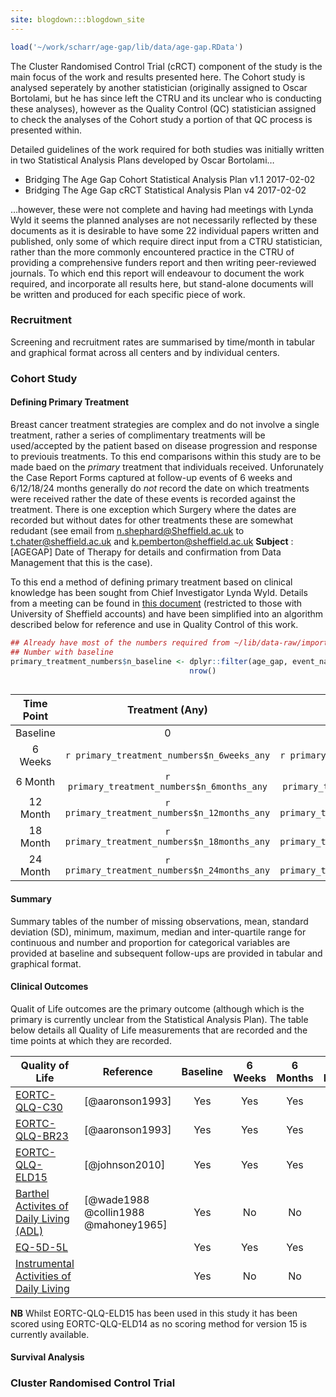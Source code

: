 ```yaml
---
site: blogdown:::blogdown_site
---
```


```r
load('~/work/scharr/age-gap/lib/data/age-gap.RData')

```

The Cluster Randomised Control Trial (cRCT) component of the study is the main focus of the work and results presented here.  The Cohort study is analysed seperately by another statistician (originally assigned to Oscar Bortolami, but he has since left the CTRU and its unclear who is conducting these analyses), however as the Quality Control (QC) statistician assigned to check the analyses of the Cohort study a portion of that QC process is presented within.

Detailed guidelines of the work required for both studies was initially written in two Statistical Analysis Plans developed by Oscar Bortolami...

* Bridging The Age Gap Cohort Statistical Analysis Plan v1.1 2017-02-02
* Bridging The Age Gap cRCT Statistical Analysis Plan v4 2017-02-02

...however, these were not complete and having had meetings with Lynda Wyld it seems the planned analyses are not necessarily reflected by these documents as it is desirable to have some 22 individual papers written and published, only some of which require direct input from a CTRU statistician, rather than the more commonly encountered practice in the CTRU of providing a comprehensive funders report and then writing peer-reviewed journals.  To which end this report will endeavour to document the work required, and incorporate all results here, but stand-alone documents will be written and produced for each specific piece of work.

### Recruitment

Screening and recruitment rates are summarised by time/month in tabular and graphical format across all centers and by individual centers.


### Cohort Study

#### Defining Primary Treatment

Breast cancer treatment strategies are complex and do not involve a single treatment, rather a series of complimentary treatments will be used/accepted by the patient based on disease progression and response to previouis treatments.  To this end comparisons within this study are to be made baed on the *primary* treatment that individuals received.  Unforunately the Case Report Forms captured at follow-up events of 6 weeks and 6/12/18/24 months generally do *not* record the date on which treatments were received rather the date of these events is recorded against the treatment.  There is one exception which  Surgery where the dates are recorded but without dates for other treatments these are somewhat redudant (see email from [n.shephard@Sheffield.ac.uk](mailto:n.shephard@sheffield.ac.uk) to [t.chater@sheffield.ac.uk](mailto:t.chater@sheffield.ac.uk) and [k.pemberton@sheffield.ac.uk](mailto:k.pemberton@sheffield.ac.uk) **Subject** : [AGEGAP] Date of Therapy for details and confirmation from Data Management that this is the case).

To this end a method of defining primary treatment based on clinical knowledge has been sought from Chief Investigator Lynda Wyld.  Details from a meeting can be found in [this document](https://docs.google.com/document/d/1EftKI9WGU3MmP-McW7QuWNPi85l4RBt2Qngp7XsYnF4/edit?usp=sharing) (restricted to those with University of Sheffield accounts) and have been simplified into an algorithm described below for reference and use in Quality Control of this work.

```r
## Already have most of the numbers required from ~/lib/data-raw/import.R
## Number with baseline
primary_treatment_numbers$n_baseline <- dplyr::filter(age_gap, event_name == 'Baseline') %>%
                                        nrow()



```

| Time Point | Treatment (Any) | Surgery | Primary Endocrine | Adjuvant Endocrine | Chemotherapy | Radiotherapy |  None |
|:----------:|:---------------:|:-------:|:-----------------:|:------------------:|:------------:|:------------:|:-----:|
| Baseline   | 0               | 0       | 0                 | 0                  | 0            | 0            | `r primary_treatment_numbers$n_baseline` |
| 6 Weeks    | `r primary_treatment_numbers$n_6weeks_any` | `r primary_treatment_numbers$n_6weeks_surgery` | `r primary_treatment_numbers$n_6weeks_primary_endocrine` | `r primary_treatment_numbers$n_6weeks_adjuvant_endocrine` | `r primary_treatment_numbers$n_6weeks_chemotherapy` | `r primary_treatment_numbers$n_6weeks_radiotherapy` | `r primary_treatment_numbers$n_6weeks_none` |
| 6 Month    | `r primary_treatment_numbers$n_6months_any` | `r primary_treatment_numbers$n_6months_surgery` | `r primary_treatment_numbers$n_6months_primary_endocrine` | `r primary_treatment_numbers$n_6months_adjuvant_endocrine` | `r primary_treatment_numbers$n_6months_chemotherapy` | `r primary_treatment_numbers$n_6months_radiotherapy` | `r primary_treatment_numbers$n_6months_none` |
| 12 Month   | `r primary_treatment_numbers$n_12months_any` | `r primary_treatment_numbers$n_12months_surgery` | `r primary_treatment_numbers$n_12months_primary_endocrine` | `r primary_treatment_numbers$n_12months_adjuvant_endocrine` | `r primary_treatment_numbers$n_12months_chemotherapy` | `r primary_treatment_numbers$n_12months_radiotherapy` | `r primary_treatment_numbers$n_12months_none` |
| 18 Month   | `r primary_treatment_numbers$n_18months_any` | `r primary_treatment_numbers$n_18months_surgery` | `r primary_treatment_numbers$n_18months_primary_endocrine` | `r primary_treatment_numbers$n_18months_adjuvant_endocrine` | `r primary_treatment_numbers$n_18months_chemotherapy` | `r primary_treatment_numbers$n_18months_radiotherapy` | `r primary_treatment_numbers$n_18months_none` |
| 24 Month   | `r primary_treatment_numbers$n_24months_any` | `r primary_treatment_numbers$n_24months_surgery` | `r primary_treatment_numbers$n_24months_primary_endocrine` | `r primary_treatment_numbers$n_24months_adjuvant_endocrine` | `r primary_treatment_numbers$n_24months_chemotherapy` | `r primary_treatment_numbers$n_24months_radiotherapy` | `r primary_treatment_numbers$n_24months_none` |


#### Summary

Summary tables of the number of missing observations, mean, standard deviation (SD), minimum, maximum, median and inter-quartile range for continuous and number and proportion for categorical variables are provided at baseline and subsequent follow-ups are provided in tabular and graphical format.

#### Clinical Outcomes

Qualit of Life outcomes are the primary outcome (although which is the primary is currently unclear from the Statistical Analysis Plan).  The table below details all Quality of Life measurements that are recorded and the time points at which they are recorded.

| Quality of Life                                           | Reference             | Baseline | 6 Weeks | 6 Months | 12 Months | 18 Months | 24 Months |
|-----------------------------------------------------------|-----------------------|:--------:|:-------:|:--------:|:---------:|:---------:|:---------:|
| [EORTC-QLQ-C30](http://groups.eortc.be/qol/eortc-qlq-c30) | [@aaronson1993]       | Yes      | Yes     | Yes      | Yes       | Yes       | Yes       |
| [EORTC-QLQ-BR23](http://groups.eortc.be/qol/eortc-qol-module-breast-cancer-update-qol-br23) | [@aaronson1993]       | Yes      | Yes     | Yes        | Yes       | Yes       | Yes       |
| [EORTC-QLQ-ELD15](http://groups.eortc.be/qol/elderly-cancer-patients-qlq-eld14) | [@johnson2010]       | Yes      | Yes     | Yes        | Yes       | Yes       | Yes       |
|[Barthel Activites of Daily Living (ADL)](https://www.mdcalc.com/barthel-index-activities-daily-living-adl) | [@wade1988 @collin1988 @mahoney1965] | Yes      | No      | No         | No        | No        | No        |
| [EQ-5D-5L](https://euroqol.org/eq-5d-instruments/eq-5d-5l-about/) |  | Yes      | Yes     | Yes        | Yes       | Yes       | Yes       |
| [Instrumental Activities of Daily Living]() |  | Yes      | No      | No         | No        | No        | No        |
**NB** Whilst EORTC-QLQ-ELD15 has been used in this study it has been scored using EORTC-QLQ-ELD14 as no scoring method for version 15 is currently available.

#### Survival Analysis


### Cluster Randomised Control Trial
